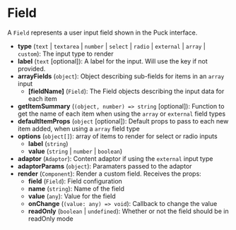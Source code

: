 # Field

A `Field` represents a user input field shown in the Puck interface.

- **type** (`text` | `textarea` | `number` | `select` | `radio` | `external` | `array` | `custom`): The input type to render
- **label** (`text` [optional]): A label for the input. Will use the key if not provided.
- **arrayFields** (`object`): Object describing sub-fields for items in an `array` input
  - **[fieldName]** (`Field`): The Field objects describing the input data for each item
- **getItemSummary** (`(object, number) => string` [optional]): Function to get the name of each item when using the `array` or `external` field types
- **defaultItemProps** (`object` [optional]): Default props to pass to each new item added, when using a `array` field type
- **options** (`object[]`): array of items to render for select or radio inputs
  - **label** (`string`)
  - **value** (`string` | `number` | `boolean`)
- **adaptor** (`Adaptor`): Content adaptor if using the `external` input type
- **adaptorParams** (`object`): Paramaters passed to the adaptor
- **render** (`Component`): Render a custom field. Receives the props:
  - **field** (`Field`): Field configuration
  - **name** (`string`): Name of the field
  - **value** (`any`): Value for the field
  - **onChange** (`(value: any) => void`): Callback to change the value
  - **readOnly** (`boolean` | `undefined`): Whether or not the field should be in readOnly mode